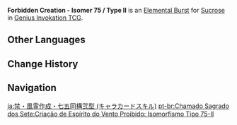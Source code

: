 {{About|the Character Card Skill for [[Genius Invokation TCG]]|the Playable Character Talent|Forbidden Creation - Isomer 75 / Type II}}
{{Genius Invokation TCG Skill Infobox
|title      = Forbidden Creation - Isomer 75 / Type II
|image      = Forbidden Creation - Isomer 75 / Type II Character Card Skill.png
|type       = Elemental Burst
|character  = Sucrose
|element    = Anemo
|matching   = 3
|energy     = 2
|effect     = Deals 1 {{Color|Anemo DMG}}, summons 1 '''[[Large Wind Spirit]]'''.<br><br>'''Large Wind Spirit'''<br>End Phase: Deal 2 {{Color|Anemo DMG}}.<br><u>Usage(s)</u>: 3<br><br>After your character or Summon triggers a Swirl reaction: Convert the Elemental Type of this card and change its DMG dealt to the element Swirled. (Can only be converted once before leaving the field)
|order      = 3
}}
'''Forbidden Creation - Isomer 75 / Type II''' is an [[Character Card Elemental Burst|Elemental Burst]] for [[Sucrose (Character Card)|Sucrose]] in [[Genius Invokation TCG]].

==Other Languages==
{{Other Languages|Transclude=Forbidden Creation - Isomer 75 / Type II}}

==Change History==
{{Change History|3.3}}

==Navigation==
{{Genius Invokation TCG Skill Navbox|Sucrose}}

[[ja:禁・風霊作成・七五同構弐型 (キャラカードスキル)]]
[[pt-br:Chamado Sagrado dos Sete:Criação de Espírito do Vento Proibido: Isomorfismo Tipo 75-II]]